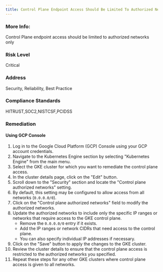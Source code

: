 ```yaml
---
title: Control Plane Endpoint Access Should Be Limited To Authorized Networks
---
```


### More Info:

Control Plane endpoint access should be limited to authorized networks only

### Risk Level

Critical

### Address

Security, Reliability, Best Practice

### Compliance Standards

HITRUST,SOC2,NISTCSF,PCIDSS

### Remediation

#### Using GCP Console

1. Log in to the Google Cloud Platform (GCP) Console using your GCP account credentials.
2. Navigate to the Kubernetes Engine section by selecting "Kubernetes Engine" from the main menu.
3. Select the GKE cluster for which you want to remediate the control plane access.
4. In the cluster details page, click on the "Edit" button.
5. Scroll down to the "Security" section and locate the "Control plane authorized networks" setting.
6. By default, this setting may be configured to allow access from all networks (`0.0.0.0/0`).
7. Click on the "Control plane authorized networks" field to modify the authorized networks.
8. Update the authorized networks to include only the specific IP ranges or networks that require access to the GKE control plane.
   - Remove the `0.0.0.0/0` entry if it exists.
   - Add the IP ranges or network CIDRs that need access to the control plane.
   - You can also specify individual IP addresses if necessary.
9. Click on the "Save" button to apply the changes to the GKE cluster.
10. Review the cluster details to ensure that the control plane access is restricted to the authorized networks you specified.
11. Repeat these steps for any other GKE clusters where control plane access is given to all networks.
